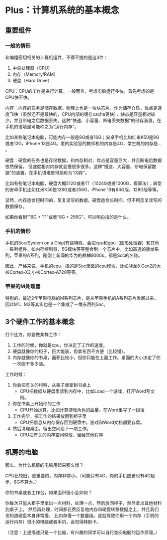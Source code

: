 # Plus：计算机系统的基本概念 {.unnumbered}

## 重要组件

### 一般的情形
和编程密切相关的计算机组件，不得不提的是这3件：

1. 中央处理器（CPU）
2. 内存（Memory/RAM）
3. 硬盘（Hard Drive）

CPU：CPU的工作是进行计算，一般而言，考虑电脑运行多快，首先考虑的是CPU快不快。

内存：内存的任务是储存数据。物理上也是一块块芯片。作为储存介质，优点是速度飞快（虽然还不是最快的，CPU内部的缓存cache更快），缺点是容量相对较少，并且断电之后数据丢失。这种“快速、小容量、断电丢失数据”的储存装置，在手机的语境里可能称之为“运行内存”。

比如某些笔记本电脑，可能内存一般是8G或者16G；安卓手机比如红米K50是8G或者12G，iPhone 13是4G。老的实验室的教师机的内存是4G，学生机的内存是... 。

硬盘：硬盘的任务也是存储数据，和内存相对，优点是容量巨大，并且断电后数据依然保留，
但速度相对内存就会慢很多很多。这种“慢速、大容量、断电保留数据”的装置，在手机语境里可能称为“闪存”。

比如有些笔记本电脑，硬盘大概512G或者1T（1024G或者1000G，看算法）；典型的安卓手机比如红米K50是128G或者256G，iPhone 13有64G版、128G版等等。

显然，内存适合短时间的，反复读写的数据。硬盘适合长时间、但不用反复读写的数据保存。

如果你看到“16G + 1T”或者“8G + 256G”，可以明白指的是什么。

### 手机的情形
手机的Soc(System on a Chip)有些特殊，会把cpu和gpu（图形处理器）和其他一系列组件，如内存控制器，5G模块等等整合到一个芯片中。比如高通的骁龙系列，苹果的A系列，刚刚上新闻的华为的麒麟9000s，都是Soc的名称。

因此，严格来说，手机的cpu，指的是Soc里面的cpu模块，比如骁龙8 Gen2的大核Cortex-X3,小核Cortex-A720等等。

### 苹果的M处理器

特别的，最近2年苹果电脑的M系列芯片，是从苹果手机的A系列芯片发展过来，因此M1、M2等其实也是一个集成了一堆东西的Soc。



## 3个硬件工作的基本概念

打个比方，你要做某样工作：

1. 工作的时候，你就是cpu，你决定了工作的速度。
2. 硬盘就像你的柜子，巨大能装，但拿东西不方便（比较慢）。
3. 内存就像你的书桌，面积比较小，但你只能在上面工作。桌面的大小决定了你一次能干多少活。

工作时候：

1. 你会把有关的材料，从柜子里拿到书桌上
    * CPU把数据从硬盘里读到内存中，比如Load一个游戏，打开Word写文档。
2. 你在书桌上开始你的工作
    * CPU开始运算，比如计算游戏角色的血量，在Word里写了一段话
3. 工作完毕，把工作的结果放回到柜子里
    * CPU把信息从内存保存回到硬盘中。游戏和Word文档都要存盘。
4. 然后清理桌面，留出空间给下一项工作。
    * CPU把有关的内存空间释放，留给其他程序


## 机房的电脑

那么，为什么机房的电脑用起来那么慢？

CPU比较旧，更重要的，内存非常小。（可能只有4G，你的手机应该也有4G起步，8G不算大。）

你的书桌或者工作台，如果面积很小会如何？

你每次只能从柜子里拿出一点材料，处理一点，然后放回柜子，然后拿出其他材料到桌子上，
然后再处理，时间都花费反复地内存和硬盘转移数据之上，并且我们也知道硬盘本身非常慢，
比内存慢一个数量级。这就导致你用一个内存（手机的运行内存）很小的电脑或者手机，会觉得特别卡。

（注意：上述描述只是一个比喻，有兴趣的同学可以自行查阅电脑的运作原理。）


